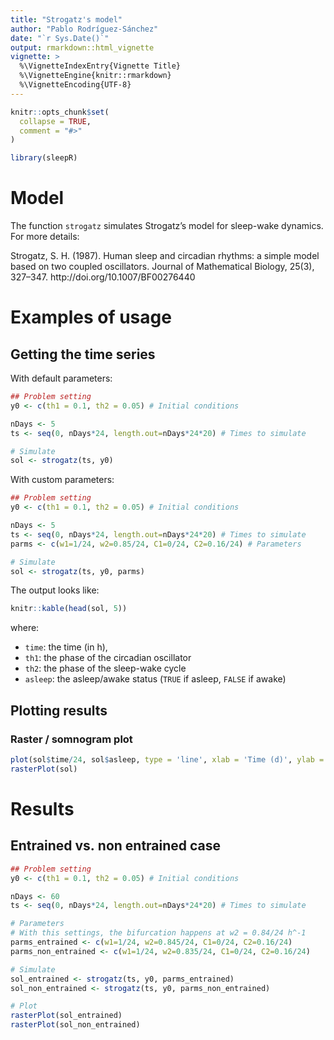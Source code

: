 ```yaml
---
title: "Strogatz's model"
author: "Pablo Rodríguez-Sánchez"
date: "`r Sys.Date()`"
output: rmarkdown::html_vignette
vignette: >
  %\VignetteIndexEntry{Vignette Title}
  %\VignetteEngine{knitr::rmarkdown}
  %\VignetteEncoding{UTF-8}
---
```


```r
knitr::opts_chunk$set(
  collapse = TRUE,
  comment = "#>"
)

library(sleepR)
```
# Model
The function `strogatz` simulates Strogatz's model for sleep-wake dynamics. For more details:

Strogatz, S. H. (1987).
Human sleep and circadian rhythms: a simple model based on two coupled oscillators.
Journal of Mathematical Biology, 25(3), 327–347. http://doi.org/10.1007/BF00276440

# Examples of usage

## Getting the time series

With default parameters:

```r
## Problem setting
y0 <- c(th1 = 0.1, th2 = 0.05) # Initial conditions

nDays <- 5
ts <- seq(0, nDays*24, length.out=nDays*24*20) # Times to simulate

# Simulate
sol <- strogatz(ts, y0)

```

With custom parameters:

```r
## Problem setting
y0 <- c(th1 = 0.1, th2 = 0.05) # Initial conditions

nDays <- 5
ts <- seq(0, nDays*24, length.out=nDays*24*20) # Times to simulate
parms <- c(w1=1/24, w2=0.85/24, C1=0/24, C2=0.16/24) # Parameters

# Simulate
sol <- strogatz(ts, y0, parms)
```

The output looks like:

```r
knitr::kable(head(sol, 5))
```

where:

- `time`: the time (in h), 
- `th1`: the phase of the circadian oscillator
- `th2`: the phase of the sleep-wake cycle
- `asleep`: the asleep/awake status (`TRUE` if asleep, `FALSE` if awake)

## Plotting results

### Raster / somnogram plot

```r
plot(sol$time/24, sol$asleep, type = 'line', xlab = 'Time (d)', ylab = 'Asleep')
rasterPlot(sol)
```

# Results

## Entrained vs. non entrained case
```r
## Problem setting
y0 <- c(th1 = 0.1, th2 = 0.05) # Initial conditions

nDays <- 60
ts <- seq(0, nDays*24, length.out=nDays*24*20) # Times to simulate

# Parameters
# With this settings, the bifurcation happens at w2 = 0.84/24 h^-1
parms_entrained <- c(w1=1/24, w2=0.845/24, C1=0/24, C2=0.16/24)
parms_non_entrained <- c(w1=1/24, w2=0.835/24, C1=0/24, C2=0.16/24)

# Simulate
sol_entrained <- strogatz(ts, y0, parms_entrained)
sol_non_entrained <- strogatz(ts, y0, parms_non_entrained)

# Plot
rasterPlot(sol_entrained)
rasterPlot(sol_non_entrained)

```
